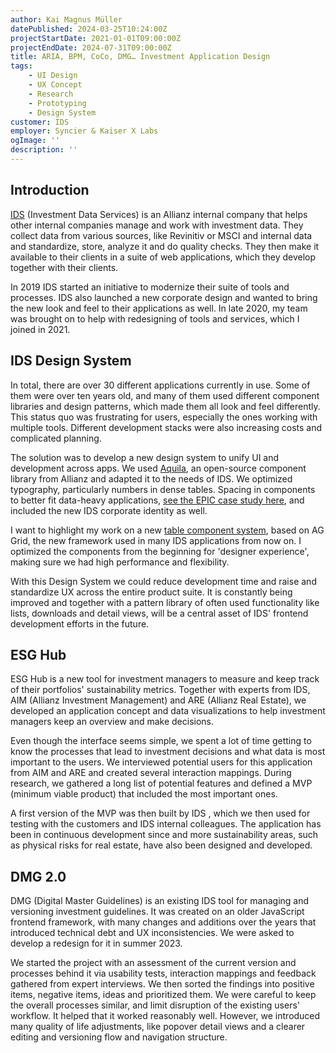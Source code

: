 ```yaml
---
author: Kai Magnus Müller
datePublished: 2024-03-25T10:24:00Z
projectStartDate: 2021-01-01T09:00:00Z
projectEndDate: 2024-07-31T09:00:00Z
title: ARIA, BPM, CoCo, DMG… Investment Application Design
tags:
    - UI Design
    - UX Concept
    - Research
    - Prototyping
    - Design System
customer: IDS
employer: Syncier & Kaiser X Labs
ogImage: ''
description: ''
---
```



## Introduction

[IDS](https://www.idsdata.com/solutions/) (Investment Data Services) is an Allianz internal company that helps other internal companies manage and work with investment data. They collect data from various sources, like Revinitiv or MSCI and internal data and standardize, store, analyze it and do quality checks. They then make it available to their clients in a suite of web applications, which they develop together with their clients. 

In 2019 IDS started an initiative to modernize their suite of tools and processes. IDS also launched a new corporate design and wanted to bring the new look and feel to their applications as well. In late 2020, my team was brought on to help with redesigning of tools and services, which I joined in 2021.

<Figure 
    alt="IDS supports a large set of applications that were built using different frameworks and component libraries." 
    src="https://res.cloudinary.com/dm3a0qioc/image/upload/v1721376353/Design%20System/ids-apps-collage-1_y7lknc.jpg" 
    width="3200" 
    height="2000">
</Figure>



## IDS Design System

In total, there are over 30 different applications currently in use. Some of them were over ten years old, and many of them used different component libraries and design patterns, which made them all look and feel differently. This status quo was frustrating for users, especially the ones working with multiple tools. Different development stacks were also increasing costs and complicated planning. 

The solution was to develop a new design system to unify UI and development across apps. We used [Aquila](https://allianz.github.io/ng-aquila/documentation), an open-source component library from Allianz and adapted it to the needs of IDS. We optimized typography, particularly numbers in dense tables. Spacing in components to better fit data-heavy applications, [see the EPIC case study here](/work/epic-designing-internal-applications), and included the new IDS corporate identity as well. 

<Figure 
    alt="" 
    src="https://res.cloudinary.com/dm3a0qioc/image/upload/v1721051593/DMG/ds-collage-1_j70aa2.jpg" 
    width="3200" 
    height="2000">
</Figure>

I want to highlight my work on a new [table component system](/work/designing-a-grid-system-with-great-designer-experience), based on AG Grid, the new framework used in many IDS applications from now on. I optimized the components from the beginning for 'designer experience', making sure we had high performance and flexibility.

With this Design System we could reduce development time and raise and standardize UX across the entire product suite. It is constantly being improved and together with a pattern library of often used functionality like lists, downloads and detail views, will be a central asset of IDS' frontend development efforts in the future. 

## ESG Hub

ESG Hub is a new tool for investment managers to measure and keep track of their portfolios' sustainability metrics. Together with experts from IDS, AIM (Allianz Investment Management) and ARE (Allianz Real Estate), we developed an application concept and data visualizations to help investment managers keep an overview and make decisions. 

<Figure 
    alt="We sifted through thousands of available data points to create visualization concepts that tell investment managers exactly how their portfolio companies are performing." 
    src="https://res.cloudinary.com/dm3a0qioc/image/upload/v1721042564/DMG/esg-company-view-collage-1_tqsju3.jpg" 
    width="3200" 
    height="2000">
</Figure>

Even though the interface seems simple, we spent a lot of time getting to know the processes that lead to investment decisions and what data is most important to the users. We interviewed potential users for this application from AIM and ARE and created several interaction mappings. During research, we gathered a long list of potential features and defined a MVP (minimum viable product) that included the most important ones. 

A first version of the MVP was then built by IDS , which we then used for testing with the customers and IDS internal colleagues. The application has been in continuous development since and more sustainability areas, such as physical risks for real estate, have also been designed and developed. 

## DMG 2.0

DMG (Digital Master Guidelines) is an existing IDS tool for managing and versioning investment guidelines. It was created on an older JavaScript frontend framework, with many changes and additions over the years that introduced technical debt and UX inconsistencies. We were asked to develop a redesign for it in summer 2023.

<Figure 
    alt="From first research insights, we created interaction mappings and concepts. The final screen on the right includes many quality of life and UX improvements, while being careful not to disrupt existing workflows." 
    src="https://res.cloudinary.com/dm3a0qioc/image/upload/v1721040533/DMG/dmg-process-collage-1_sf23fd.jpg" 
    width="3200" 
    height="2000">
</Figure>

We started the project with an assessment of the current version and processes behind it via usability tests, interaction mappings and feedback gathered from expert interviews. We then sorted the findings into positive items, negative items, ideas and prioritized them. We were careful to keep the overall processes similar, and limit disruption of the existing users' workflow. It helped that it worked reasonably well. However, we introduced many quality of life adjustments, like popover detail views and a clearer editing and versioning flow and navigation structure. 